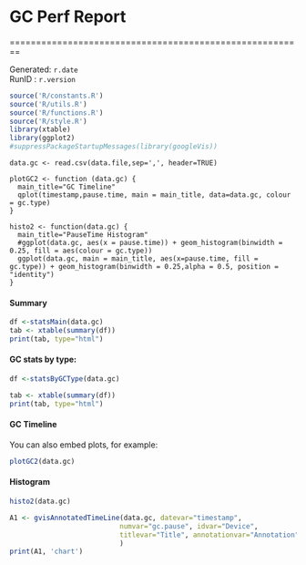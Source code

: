<h1>GC Perf Report</h1>
======================================================== <br>

Generated: ```r.date ``` <br>
RunID : ```r.version ``` <br>



```r

source('R/constants.R')
source('R/utils.R')
source('R/functions.R')
source('R/style.R')
library(xtable)
library(ggplot2)
#suppressPackageStartupMessages(library(googleVis))
```



```r2




data.gc <- read.csv(data.file,sep=',', header=TRUE)

plotGC2 <- function (data.gc) {
  main_title="GC Timeline"
  qplot(timestamp,pause.time, main = main_title, data=data.gc, colour = gc.type)
}

histo2 <- function(data.gc) {
  main_title="PauseTime Histogram"
  #ggplot(data.gc, aes(x = pause.time)) + geom_histogram(binwidth = 0.25, fill = aes(colour = gc.type))
  ggplot(data.gc, main = main_title, aes(x=pause.time, fill = gc.type)) + geom_histogram(binwidth = 0.25,alpha = 0.5, position = "identity")
}
```



<h4>Summary</h4>
```r
df <-statsMain(data.gc)
tab <- xtable(summary(df))
print(tab, type="html")
```


<h4>GC stats by type:</h4>
```r
df <-statsByGCType(data.gc)

tab <- xtable(summary(df))
print(tab, type="html")
```

<h4>GC Timeline</h4>
You can also embed plots, for example:

```r
plotGC2(data.gc)
```

<h4>Histogram</h4>>

```r
histo2(data.gc)
```


```r
A1 <- gvisAnnotatedTimeLine(data.gc, datevar="timestamp",
                           numvar="gc.pause", idvar="Device",
                           titlevar="Title", annotationvar="Annotation",
                           )
print(A1, 'chart')
```